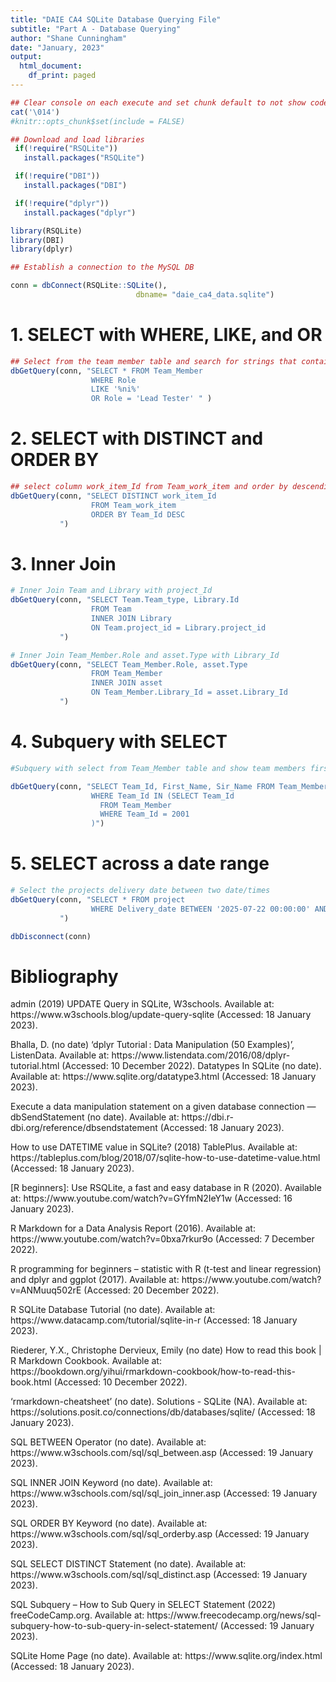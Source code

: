 ```yaml
---
title: "DAIE CA4 SQLite Database Querying File"
subtitle: "Part A - Database Querying"
author: "Shane Cunningham"
date: "January, 2023"
output:
  html_document:
    df_print: paged
---
```




```r
## Clear console on each execute and set chunk default to not show code
cat('\014')
#knitr::opts_chunk$set(include = FALSE)
```




```r
## Download and load libraries
 if(!require("RSQLite"))
   install.packages("RSQLite")

 if(!require("DBI"))
   install.packages("DBI")

 if(!require("dplyr"))
   install.packages("dplyr")

library(RSQLite)
library(DBI)
library(dplyr)
```

```r
## Establish a connection to the MySQL DB

conn = dbConnect(RSQLite::SQLite(),
                            dbname= "daie_ca4_data.sqlite")
```

# 1. SELECT with WHERE, LIKE, and OR

```r
## Select from the team member table and search for strings that contain the letters in the sequence of ##'ni' or the role of Lead Tester
dbGetQuery(conn, "SELECT * FROM Team_Member 
                  WHERE Role
                  LIKE '%ni%'
                  OR Role = 'Lead Tester' " )

```

# 2. SELECT with DISTINCT and ORDER BY

```r

## select column work_item_Id from Team_work_item and order by descending order based on Team_Id
dbGetQuery(conn, "SELECT DISTINCT work_item_Id
                  FROM Team_work_item 
                  ORDER BY Team_Id DESC
           ")

```

# 3. Inner Join

```r
# Inner Join Team and Library with project_Id
dbGetQuery(conn, "SELECT Team.Team_type, Library.Id
                  FROM Team
                  INNER JOIN Library
                  ON Team.project_id = Library.project_id
           ")

# Inner Join Team_Member.Role and asset.Type with Library_Id
dbGetQuery(conn, "SELECT Team_Member.Role, asset.Type
                  FROM Team_Member
                  INNER JOIN asset
                  ON Team_Member.Library_Id = asset.Library_Id
           ")

```

# 4. Subquery with SELECT

```r

#Subquery with select from Team_Member table and show team members first and sir names with a Team_Id equal to 2001  

dbGetQuery(conn, "SELECT Team_Id, First_Name, Sir_Name FROM Team_Member
                  WHERE Team_Id IN (SELECT Team_Id
                    FROM Team_Member
                    WHERE Team_Id = 2001
                  )")

```

# 5. SELECT across a date range

```r
# Select the projects delivery date between two date/times
dbGetQuery(conn, "SELECT * FROM project
                  WHERE Delivery_date BETWEEN '2025-07-22 00:00:00' AND '2029-07-22 00:00:00' 
           ")

```

```r

dbDisconnect(conn) 

```

# Bibliography

admin (2019) UPDATE Query in SQLite, W3schools. Available at: https://www.w3schools.blog/update-query-sqlite (Accessed: 18 January 2023).

Bhalla, D. (no date) ‘dplyr Tutorial : Data Manipulation (50 Examples)’, ListenData. Available at: https://www.listendata.com/2016/08/dplyr-tutorial.html (Accessed: 10 December 2022).
Datatypes In SQLite (no date). Available at: https://www.sqlite.org/datatype3.html (Accessed: 18 January 2023).

Execute a data manipulation statement on a given database connection — dbSendStatement (no date). Available at: https://dbi.r-dbi.org/reference/dbsendstatement (Accessed: 18 January 2023).

How to use DATETIME value in SQLite? (2018) TablePlus. Available at: https://tableplus.com/blog/2018/07/sqlite-how-to-use-datetime-value.html (Accessed: 18 January 2023).

[R beginners]: Use  RSQLite, a fast and easy database in R (2020). Available at: https://www.youtube.com/watch?v=GYfmN2IeY1w (Accessed: 16 January 2023).

R Markdown for a Data Analysis Report (2016). Available at: https://www.youtube.com/watch?v=0bxa7rkur9o (Accessed: 7 December 2022).

R programming for beginners – statistic with R (t-test and linear regression) and dplyr and ggplot (2017). Available at: https://www.youtube.com/watch?v=ANMuuq502rE (Accessed: 20 December 2022).

R SQLite Database Tutorial (no date). Available at: https://www.datacamp.com/tutorial/sqlite-in-r (Accessed: 18 January 2023).

Riederer, Y.X., Christophe Dervieux, Emily (no date) How to read this book | R Markdown Cookbook. Available at: https://bookdown.org/yihui/rmarkdown-cookbook/how-to-read-this-book.html (Accessed: 10 December 2022).

‘rmarkdown-cheatsheet’ (no date).
Solutions - SQLite (NA). Available at: https://solutions.posit.co/connections/db/databases/sqlite/ (Accessed: 18 January 2023).

SQL BETWEEN Operator (no date). Available at: https://www.w3schools.com/sql/sql_between.asp (Accessed: 19 January 2023).

SQL INNER JOIN Keyword (no date). Available at: https://www.w3schools.com/sql/sql_join_inner.asp (Accessed: 19 January 2023).

SQL ORDER BY Keyword (no date). Available at: https://www.w3schools.com/sql/sql_orderby.asp (Accessed: 19 January 2023).

SQL SELECT DISTINCT Statement (no date). Available at: https://www.w3schools.com/sql/sql_distinct.asp (Accessed: 19 January 2023).

SQL Subquery – How to Sub Query in SELECT Statement (2022) freeCodeCamp.org. Available at: https://www.freecodecamp.org/news/sql-subquery-how-to-sub-query-in-select-statement/ (Accessed: 19 January 2023).

SQLite Home Page (no date). Available at: https://www.sqlite.org/index.html (Accessed: 18 January 2023).





